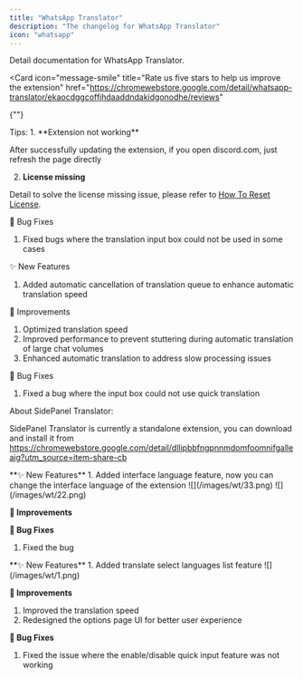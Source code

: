 ```yaml
---
title: "WhatsApp Translator"
description: "The changelog for WhatsApp Translator"
icon: "whatsapp"
---
```


<CardGroup cols={2}>
  <Card
    icon="whatsapp"
    title="WhatsApp Translator Document"
    href="/whatsapp-translator"
  >
    Detail documentation for WhatsApp Translator.
  </Card>

  <Card
    icon="message-smile"
    title="Rate us five stars to help us improve the extension"
    href="https://chromewebstore.google.com/detail/whatsapp-translator/ekaocdggcoffjhdaaddndakidgonodhe/reviews"
  >
{""}
  </Card>
</CardGroup>

<Tip>
Tips:
1. **Extension not working**

After successfully updating the extension, if you open discord.com, just refresh the page directly

2. **License missing**

Detail to solve the license missing issue, please refer to [How To Reset License](/troubleshooting/how-to-reset-license).

</Tip>

<Update label="v1.5.1">
🐛 Bug Fixes

1. Fixed bugs where the translation input box could not be used in some cases

</Update>

<Update label="v1.5.0">
✨ New Features

1. Added automatic cancellation of translation queue to enhance automatic translation speed

🔧 Improvements

1. Optimized translation speed
2. Improved performance to prevent stuttering during automatic translation of large chat volumes
3. Enhanced automatic translation to address slow processing issues

🐛 Bug Fixes

1. Fixed a bug where the input box could not use quick translation

About SidePanel Translator:

SidePanel Translator is currently a standalone extension, you can download and install it from https://chromewebstore.google.com/detail/dllipbbfngpnnmdomfoomnifgalleaig?utm_source=item-share-cb

</Update>

<Update label="v1.3.9">
**✨ New Features**
1. Added interface language feature, now you can change the interface language of the extension
![](/images/wt/33.png)
![](/images/wt/22.png)

**🔧 Improvements**

**🐛 Bug Fixes**

1. Fixed the bug

</Update>

<Update label="v1.3.3">
**✨ New Features**
1. Added translate select languages list feature
![](/images/wt/1.png)

**🔧 Improvements**

1. Improved the translation speed
2. Redesigned the options page UI for better user experience

**🐛 Bug Fixes**

1. Fixed the issue where the enable/disable quick input feature was not working

</Update>

